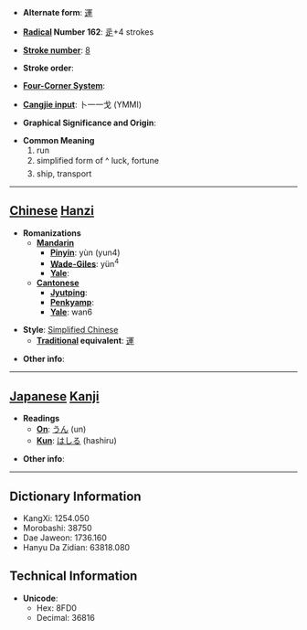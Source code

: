 * '''Alternate form''': [[運]]

* '''[[Wiktionary:Chinese radical index| Radical]] Number 162''': [[Wiktionary:Chinese radical index 辵|辵]]+4 strokes

* '''[[Wiktionary:Chinese total strokes index|Stroke number]]''': [[Wiktionary:Chinese total strokes index 8|8]]

* '''Stroke order''': 

* '''[[Wiktionary:Chinese four corner index|Four-Corner System]]''': 

* '''[[Wiktionary:Chinese Cangjie index|Cangjie input]]''': 卜一一戈 (YMMI)

* '''Graphical Significance and Origin''': 

* '''Common Meaning'''
*#run
*# simplified form of ^ luck, fortune
*# ship, transport


----

== [[Chinese]] [[Hanzi]] ==

* '''Romanizations'''
** '''[[Mandarin]]'''
*** '''[[Pinyin]]''': yùn (yun4)
*** '''[[Wade-Giles]]''': yün<sup>4</sup>
*** '''[[Yale]]''': 
** '''[[Cantonese]]'''
*** '''[[Jyutping]]''':
*** '''[[Penkyamp]]''': 
*** '''[[Yale]]''': wan6

* '''Style''': [[Simplified Chinese]] 
** '''[[Traditional Chinese|Traditional]] equivalent''': [[運]]

* '''Other info''': 

----

== [[Japanese]] [[Kanji]] ==

* '''Readings'''
** '''[[On]]''': [[うん]] (un)
** '''[[Kun]]''': [[はしる]] (hashiru)

* '''Other info''':  

----

== Dictionary Information ==

* KangXi: 1254.050
* Morobashi: 38750
* Dae Jaweon: 1736.160
* Hanyu Da Zidian: 63818.080

== Technical Information ==

* '''Unicode''':
** Hex: 8FD0
** Decimal: 36816